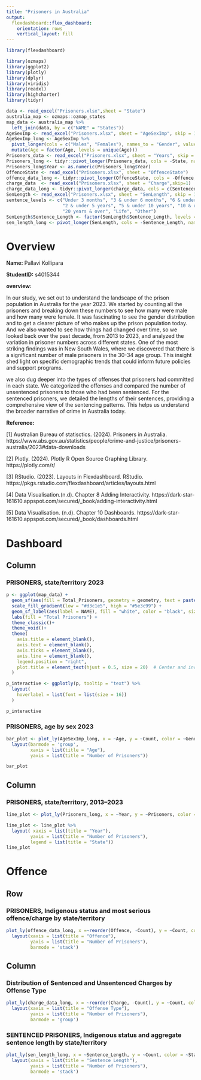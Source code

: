 ```yaml
---
title: "Prisoners in Australia"
output: 
  flexdashboard::flex_dashboard:
    orientation: rows
    vertical_layout: fill
---
```


```r
library(flexdashboard)
```



```r

library(ozmaps)
library(ggplot2)
library(plotly)
library(dplyr)
library(viridis)
library(readxl)
library(highcharter)
library(tidyr)

data <- read_excel("Prisoners.xlsx",sheet = "State")
australia_map <- ozmaps::ozmap_states
map_data <- australia_map %>%
  left_join(data, by = c("NAME" = "States"))
AgeSexImp <- read_excel("Prisoners.xlsx", sheet = "AgeSexImp", skip = 1)
AgeSexImp_long <- AgeSexImp %>%
  pivot_longer(cols = c("Males", "Females"), names_to = "Gender", values_to = "Count") %>%
  mutate(Age = factor(Age, levels = unique(Age))) 
Prisoners_data <- read_excel("Prisoners.xlsx", sheet = "Years", skip = 1)
Prisoners_long <- tidyr::pivot_longer(Prisoners_data, cols = -State, names_to = "Year", values_to = "Prisoners")
Prisoners_long$Year <- as.numeric(Prisoners_long$Year)
OffenceState <- read_excel("Prisoners.xlsx", sheet = "OffenceState")
offence_data_long <- tidyr::pivot_longer(OffenceState, cols = -Offence, names_to = "State", values_to = "Count")
charge_data  <- read_excel("Prisoners.xlsx", sheet = "Charge",skip=1)
charge_data_long <- tidyr::pivot_longer(charge_data, cols = c(Sentenced, Unsentenced), names_to = "Status", values_to = "Count")
SenLength <- read_excel("Prisoners.xlsx", sheet = "SenLength", skip = 1)
sentence_levels <- c("Under 3 months", "3 & under 6 months", "6 & under 12 months", "1 & under 2 years", 
                     "2 & under 5 years", "5 & under 10 years", "10 & under 15 years", "15 & under 20 years", 
                     "20 years & over", "Life", "Other")
SenLength$Sentence_Length <- factor(SenLength$Sentence_Length, levels = sentence_levels)
sen_length_long <- pivot_longer(SenLength, cols = -Sentence_Length, names_to = "State", values_to = "Count")

```

Overview
==============================

**Name:** Pallavi Kollipara

**StudentID:** s4015344

**overview:**

In our study, we set out to understand the landscape of the prison population in Australia for the year 2023. We started by counting all the prisoners and breaking down these numbers to see how many were male and how many were female. It was fascinating to see the gender distribution and to get a clearer picture of who makes up the prison population today. And we also wanted to see how things had changed over time, so we looked back over the past decade, from 2013 to 2023, and analyzed the variation in prisoner numbers across different states. One of the most striking findings was in New South Wales, where we discovered that there is a significant number of male prisoners in the 30-34 age group. This insight shed light on specific demographic trends that could inform future policies and support programs.

we also dug deeper into the types of offenses that prisoners had committed in each state. We categorized the offenses and compared the number of unsentenced prisoners to those who had been sentenced. For the sentenced prisoners, we detailed the lengths of their sentences, providing a comprehensive view of the sentencing patterns. This helps us understand the broader narrative of crime in Australia today.

**Reference:**

[1] Australian Bureau of statisctics. (2024). Prisoners in Australia. https://www.abs.gov.au/statistics/people/crime-and-justice/prisoners-australia/2023#data-downloads

[2] Plotly. (2024). Plotly R Open Source Graphing Library. https://plotly.com/r/

[3] RStudio. (2023). Layouts in Flexdashboard. RStudio. https://pkgs.rstudio.com/flexdashboard/articles/layouts.html

[4] Data Visualisation.(n.d). Chapter 8 Adding Interactivity. https://dark-star-161610.appspot.com/secured/_book/adding-interactivity.html

[5] Data Visualisation. (n.d). Chapter 10 Dashboards. https://dark-star-161610.appspot.com/secured/_book/dashboards.html


Dashboard
======================================================================


Column {data-width=600}
-----------------------------------------------------------------------

### PRISONERS, state/territory 2023

```r
p <- ggplot(map_data) +
  geom_sf(aes(fill = Total_Prisoners, geometry = geometry, text = paste(NAME, ":", Total_Prisoners)), color = "black") +
  scale_fill_gradient(low = "#d3c1e5", high = "#5e3c99") + 
  geom_sf_label(aes(label = NAME), fill = "white", color = "black", size = 6, alpha = 0.7) +
  labs(fill = "Total Prisoners") +
  theme_classic()+
  theme_void()+
  theme(
    axis.title = element_blank(),
    axis.text = element_blank(),
    axis.ticks = element_blank(),
    axis.line = element_blank(),
    legend.position = "right",
    plot.title = element_text(hjust = 0.5, size = 20)  # Center and increase title size
  ) 

p_interactive <- ggplotly(p, tooltip = "text") %>%
  layout(
    hoverlabel = list(font = list(size = 16)) 
  )

p_interactive
```

### PRISONERS, age by sex 2023

```r
bar_plot <- plot_ly(AgeSexImp_long, x = ~Age, y = ~Count, color = ~Gender, colors = c("#ff7f0e", "#1f77b4"), type = 'bar') %>%
  layout(barmode = 'group',
         xaxis = list(title = "Age"),
         yaxis = list(title = "Number of Prisoners"))

bar_plot
```


Column {data-width=600}
-----------------------------------------------------------------------

### PRISONERS, state/territory, 2013–2023

```r
line_plot <- plot_ly(Prisoners_long, x = ~Year, y = ~Prisoners, color = ~State, type = 'scatter', mode = 'lines+markers')

line_plot <- line_plot %>% 
  layout( xaxis = list(title = "Year"),
         yaxis = list(title = "Number of Prisoners"),
         legend = list(title = "State"))
line_plot

```



Offence
====================================

Row 
-----------------------------------------------------------------------

### PRISONERS, Indigenous status and most serious offence/charge by state/territory
```r
plot_ly(offence_data_long, x =~reorder(Offence, -Count), y = ~Count, color = ~State, type = 'bar') %>%
  layout(xaxis = list(title = "Offence"),
         yaxis = list(title = "Number of Prisoners"),
         barmode = 'stack')
```

Column {data-width=600}
-----------------------------------------------------------------------

### Distribution of Sentenced and Unsentenced Charges by Offense Type
```r
plot_ly(charge_data_long, x = ~reorder(Charge, -Count), y = ~Count, color = ~Status, type = 'bar', split = ~Status) %>%
  layout(xaxis = list(title = "Offense Type"),
         yaxis = list(title = "Number of Prisoners"),
         barmode = 'group')
```

### SENTENCED PRISONERS, Indigenous status and aggregate sentence length by state/territory
```r
plot_ly(sen_length_long, x = ~Sentence_Length, y = ~Count, color = ~State, type = 'bar') %>%
  layout(xaxis = list(title = "Sentence Length"),
         yaxis = list(title = "Number of Prisoners"),
         barmode = 'stack')

```
